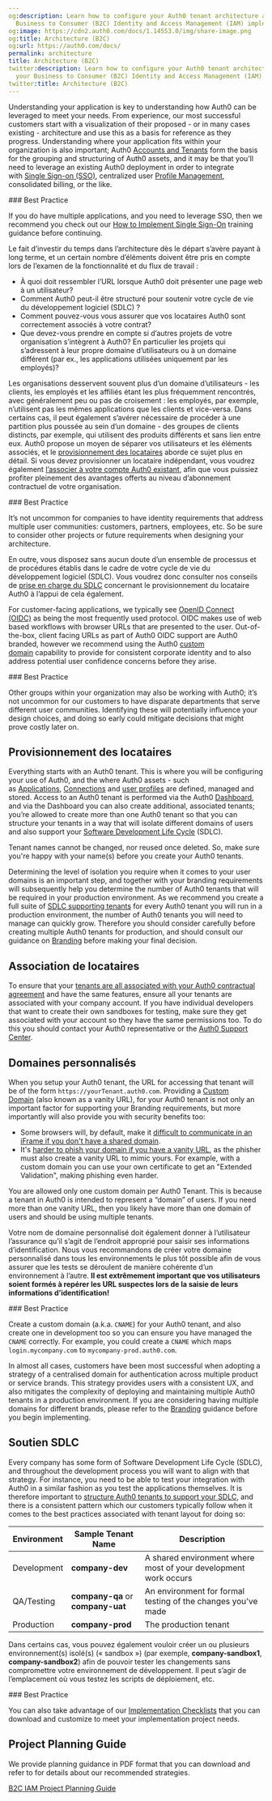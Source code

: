 ```yaml
---
og:description: Learn how to configure your Auth0 tenant architecture affects your
  Business to Consumer (B2C) Identity and Access Management (IAM) implementation.
og:image: https://cdn2.auth0.com/docs/1.14553.0/img/share-image.png
og:title: Architecture (B2C)
og:url: https://auth0.com/docs/
permalink: architecture
title: Architecture (B2C)
twitter:description: Learn how to configure your Auth0 tenant architecture affects
  your Business to Consumer (B2C) Identity and Access Management (IAM) implementation.
twitter:title: Architecture (B2C)
---
```


Understanding your application is key to understanding how Auth0 can be leveraged to meet your needs. From experience, our most successful customers start with a visualization of their proposed - or in many cases existing - architecture and use this as a basis for reference as they progress. Understanding where your application fits within your organization is also important; Auth0 [Accounts and Tenants](/docs/get-started/auth0-overview/create-tenants) form the basis for the grouping and structuring of Auth0 assets, and it may be that you’ll need to leverage an existing Auth0 deployment in order to integrate with [Single Sign-on (SSO)](/docs/authenticate/single-sign-on), centralized user [Profile Management](/docs/get-started/architecture-scenarios/business-to-consumer/profile-management), consolidated billing, or the like.

<Info>
### Best Practice

If you do have multiple applications, and you need to leverage SSO, then we recommend you check out our [How to Implement Single Sign-On](https://auth0.com/learn/how-to-implement-single-sign-on/) training guidance before continuing.
</Info>

Le fait d’investir du temps dans l’architecture dès le départ s’avère payant à long terme, et un certain nombre d’éléments doivent être pris en compte lors de l’examen de la fonctionnalité et du flux de travail :

* À quoi doit ressembler l’URL lorsque Auth0 doit présenter une page web à un utilisateur?
* Comment Auth0 peut-il être structuré pour soutenir votre cycle de vie du développement logiciel (SDLC) ?
* Comment pouvez-vous vous assurer que vos locataires Auth0 sont correctement associés à votre contrat?
* Que devez-vous prendre en compte si d’autres projets de votre organisation s’intègrent à Auth0? En particulier les projets qui s’adressent à leur propre domaine d’utilisateurs ou à un domaine différent (par ex., les applications utilisées uniquement par les employés)?

Les organisations desservent souvent plus d’un domaine d’utilisateurs - les clients, les employés et les affiliés étant les plus fréquemment rencontrés, avec généralement peu ou pas de croisement : les employés, par exemple, n’utilisent pas les mêmes applications que les clients et vice-versa. Dans certains cas, il peut également s’avérer nécessaire de procéder à une partition plus poussée au sein d’un domaine - des groupes de clients distincts, par exemple, qui utilisent des produits différents et sans lien entre eux. Auth0 propose un moyen de séparer vos utilisateurs et les éléments associés, et le [provisionnement des locataires](#tenant-provision) aborde ce sujet plus en détail. Si vous devez provisionner un locataire indépendant, vous voudrez également [l’associer à votre compte Auth0 existant](#tenant-association), afin que vous puissiez profiter pleinement des avantages offerts au niveau d’abonnement contractuel de votre organisation.

<Info>
### Best Practice

It’s not uncommon for companies to have identity requirements that address multiple user communities: customers, partners, employees, etc. So be sure to consider other projects or future requirements when designing your architecture.
</Info>

En outre, vous disposez sans aucun doute d’un ensemble de processus et de procédures établis dans le cadre de votre cycle de vie du développement logiciel (SDLC). Vous voudrez donc consulter nos conseils de [prise en charge du SDLC](#sdlc-support) concernant le provisionnement du locataire Auth0 à l’appui de cela également.

For customer-facing applications, we typically see [OpenID Connect (OIDC)](/docs/authenticate/protocols/openid-connect-protocol) as being the most frequently used protocol. OIDC makes use of web based workflows with browser URLs that are presented to the user. Out-of-the-box, client facing URLs as part of Auth0 OIDC support are Auth0 branded, however we recommend using the Auth0 [custom domain](#custom-domains) capability to provide for consistent corporate identity and to also address potential user confidence concerns before they arise.

<Info>
### Best Practice

Other groups within your organization may also be working with Auth0; it’s not uncommon for our customers to have disparate departments that serve different user communities. Identifying these will potentially influence your design choices, and doing so early could mitigate decisions that might prove costly later on.
</Info>

## Provisionnement des locataires

Everything starts with an Auth0 tenant. This is where you will be configuring your use of Auth0, and the where Auth0 assets - such as [Applications](/docs/get-started/applications), [Connections](/docs/authenticate/identity-providers) and [user profiles](/docs/get-started/architecture-scenarios/business-to-consumer/profile-management) are defined, managed and stored. Access to an Auth0 tenant is performed via the Auth0 [Dashboard](/docs/get-started/auth0-overview/dashboard), and via the Dashboard you can also create additional, associated tenants; you’re allowed to create more than one Auth0 tenant so that you can structure your tenants in a way that will isolate different domains of users and also support your [Software Development Life Cycle](#sdlc-support) (SDLC).

<Warning>

Tenant names cannot be changed, nor reused once deleted. So, make sure you're happy with your name(s) before you create your Auth0 tenants.

</Warning>

Determining the level of isolation you require when it comes to your user domains is an important step, and together with your branding requirements will subsequently help you determine the number of Auth0 tenants that will be required in your production environment. As we recommend you create a full suite of [SDLC supporting tenants](#sdlc-support) for every Auth0 tenant you will run in a production environment, the number of Auth0 tenants you will need to manage can quickly grow. Therefore you should consider carefully before creating multiple Auth0 tenants for production, and should consult our guidance on [Branding](/docs/get-started/architecture-scenarios/business-to-consumer/branding) before making your final decision.

## Association de locataires

To ensure that your [tenants are all associated with your Auth0 contractual agreement](/docs/get-started/auth0-overview/create-tenants/child-tenants) and have the same features, ensure all your tenants are associated with your company account. If you have individual developers that want to create their own sandboxes for testing, make sure they get associated with your account so they have the same permissions too. To do this you should contact your Auth0 representative or the [Auth0 Support Center](https://support.auth0.com).

## Domaines personnalisés

When you setup your Auth0 tenant, the URL for accessing that tenant will be of the form `https://yourTenant.auth0.com`. Providing a [Custom Domain](/docs/customize/custom-domains) (also known as a vanity URL), for your Auth0 tenant is not only an important factor for supporting your Branding requirements, but more importantly will also provide you with security benefits too:

* Some browsers will, by default, make it [difficult to communicate in an iFrame if you don't have a shared domain](/docs/troubleshoot/authentication-issues/renew-tokens-when-using-safari).
* It's [harder to phish your domain if you have a vanity URL](https://auth0.com/blog/introducing-custom-domains-preview-with-auth0/), as the phisher must also create a vanity URL to mimic yours. For example, with a <Tooltip tip="Custom Domain: Third-party domain with a specialized, or vanity, name." cta="View Glossary" href="/docs/glossary?term=custom+domain">custom domain</Tooltip> you can use your own certificate to get an "Extended Validation", making phishing even harder.

<Callout icon="file-lines" color="#0EA5E9" iconType="regular">

You are allowed only one custom domain per Auth0 Tenant. This is because a tenant in Auth0 is intended to represent a “domain” of users. If you need more than one vanity URL, then you likely have more than one domain of users and should be using multiple tenants.

</Callout>

Votre nom de domaine personnalisé doit également donner à l’utilisateur l’assurance qu’il s’agit de l’endroit approprié pour saisir ses informations d’identification. Nous vous recommandons de créer votre domaine personnalisé dans tous les environnements le plus tôt possible afin de vous assurer que les tests se déroulent de manière cohérente d’un environnement à l’autre. **Il est extrêmement important que vos utilisateurs soient formés à repérer les URL suspectes lors de la saisie de leurs informations d’identification!**

<Info>
### Best Practice

Create a custom domain (a.k.a. `CNAME`) for your Auth0 tenant, and also create one in development too so you can ensure you have managed the `CNAME` correctly. For example, you could create a `CNAME` which maps `login.mycompany.com` to `mycompany-prod.auth0.com`.
</Info>

In almost all cases, customers have been most successful when adopting a strategy of a centralised domain for authentication across multiple product or service brands. This strategy provides users with a consistent UX, and also mitigates the complexity of deploying and maintaining multiple Auth0 tenants in a production environment. If you are considering having multiple domains for different brands, please refer to the [Branding](/docs/get-started/architecture-scenarios/business-to-consumer/branding) guidance before you begin implementing.

## Soutien SDLC

Every company has some form of Software Development Life Cycle (SDLC), and throughout the development process you will want to align with that strategy. For instance, you need to be able to test your integration with Auth0 in a similar fashion as you test the applications themselves. It is therefore important to [structure Auth0 tenants to support your SDLC](/docs/get-started/auth0-overview/create-tenants/set-up-multiple-environments), and there is a consistent pattern which our customers typically follow when it comes to the best practices associated with tenant layout for doing so:

<table class="table"><thead>
<tr>
<th>Environment</th>
<th>Sample Tenant Name</th>
<th>Description</th>
</tr>
</thead>
<tbody>
<tr>
<td>Development</td>
<td><strong>company-dev</strong></td>
<td>A shared environment where most of your development work occurs</td>
</tr>
<tr>
<td>QA/Testing</td>
<td><strong>company-qa</strong> or <strong>company-uat</strong></td>
<td>An environment for formal testing of the changes you've made</td>
</tr>
<tr>
<td>Production</td>
<td><strong>company-prod</strong></td>
<td>The production tenant</td>
</tr>
</tbody>
</table>

Dans certains cas, vous pouvez également vouloir créer un ou plusieurs environnement(s) isolé(s) (« sandbox ») (par exemple, **company-sandbox1**, **company-sandbox2**) afin de pouvoir tester les changements sans compromettre votre environnement de développement. Il peut s’agir de l’emplacement où vous testez les scripts de déploiement, etc.

<Info>
### Best Practice

You can also take advantage of our [Implementation Checklists](/docs/get-started/architecture-scenarios/checklists) that you can download and customize to meet your implementation project needs.
</Info>

## Project Planning Guide

We provide planning guidance in PDF format that you can download and refer to for details about our recommended strategies.

[B2C IAM Project Planning Guide](https://assets.ctfassets.net/cdy7uua7fh8z/3er1aEQ7Ul0q3c9leJWczR/b1f18b4c16abb7e78b01e4eb2b52bb8e/B2C_Project_Planning.pdf)